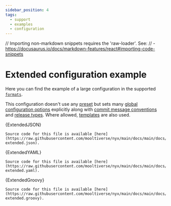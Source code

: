 ```yaml
---
sidebar_position: 4
tags:
  - support
  - examples
  - configuration
---
```


// Importing non-markdown snippets requires the 'raw-loader'. See:
// - https://docusaurus.io/docs/markdown-features/react#importing-code-snippets

# Extended configuration example

Here you can find the example of a large configuration in the supported [`formats`](../../user/introduction/configuration-methods.mdx#supported-file-grammars).

This configuration doesn't use any [preset](../../user/configuration-presets/index.md) but sets many [global configuration options](../../user/configuration-reference/global-options.mdx) explicitly along with [commit message conventions](../../user/configuration-reference/commit-message-conventions.mdx) and [release types](../../user/configuration-reference/release-types.mdx). Where allowed, [templates](../../user/configuration-reference/templates.mdx) are also used.

<Tabs>
  <TabItem value="json" label="JSON" default>
    <CodeBlock language="json">{ExtendedJSON}</CodeBlock>

    Source code for this file is available [here](https://raw.githubusercontent.com/mooltiverse/nyx/main/docs/main/docs/_includes/.nyx-extended.json).
  </TabItem>
  <TabItem value="yaml" label="YAML">
    <CodeBlock language="yaml">{ExtendedYAML}</CodeBlock>

    Source code for this file is available [here](https://raw.githubusercontent.com/mooltiverse/nyx/main/docs/main/docs/_includes/.nyx-extended.yaml).
  </TabItem>
  <TabItem value="groovy" label="Groovy (Gradle)">
    <CodeBlock language="groovy">{ExtendedGroovy}</CodeBlock>

    Source code for this file is available [here](https://raw.githubusercontent.com/mooltiverse/nyx/main/docs/main/docs/_includes/.nyx-extended.groovy).
  </TabItem>
</Tabs>
